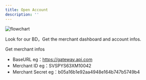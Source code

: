 ```yaml
---
title: Open Account
description: ''
---
```


<img
	className="block"
	src="/docs/images/pay247_dev.png"
	alt="flowchart"
/>


Look for our BD，Get the merchant dashboard and account infos.

Get merchant infos

* BaseURL eg：https://gateway.api.com
* Merchant ID  eg：SVSPYS63XM10042
* Merchant Secret eg：b05a16b1e92aa4948e164b747b5749b4